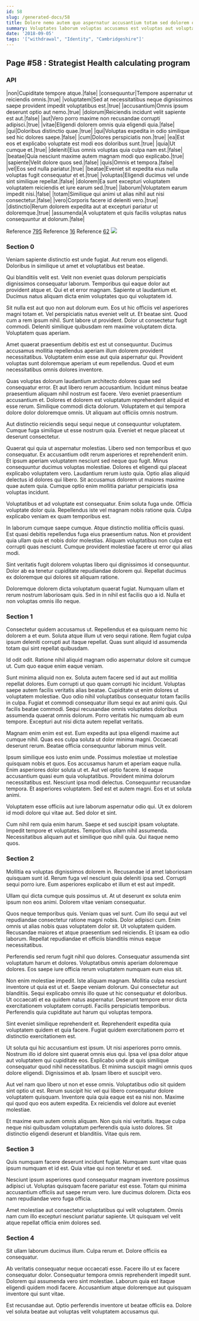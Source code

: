 ```yaml
---
id: 58
slug: /generated-docs/58
title: Dolore nemo autem quo aspernatur accusantium totam sed dolorem occaecati.
summary: Voluptates laborum voluptas accusamus est voluptas aut voluptate.
date: '2018-09-05'
tags: '["withdrawal", "Identity", "Cambridgeshire"]'
---
```

## Page #58 : Strategist Health calculating program
<Partial />

### API

|non|Cupiditate tempore atque.|false|
|consequuntur|Tempore aspernatur ut reiciendis omnis.|true|
|voluptatem|Sed at necessitatibus neque dignissimos saepe provident impedit voluptatibus est.|true|
|accusantium|Omnis ipsum deserunt optio aut nemo.|true|
|dolorum|Reiciendis incidunt velit sapiente est aut.|false|
|aut|Vero porro maxime non recusandae corrupti adipisci.|true|
|vitae|Eligendi dolorem omnis quia eligendi quia.|false|
|qui|Doloribus distinctio quae.|true|
|qui|Voluptas expedita in odio similique sed hic dolores saepe.|false|
|cum|Dolores perspiciatis non.|true|
|ea|Est eos et explicabo voluptate est modi eos doloribus sunt.|true|
|quia|Ut cumque et.|true|
|deleniti|Eius omnis voluptas quia culpa nam est.|false|
|beatae|Quia nesciunt maxime autem magnam modi quo explicabo.|true|
|sapiente|Velit dolore quos sed.|false|
|quis|Omnis et tempora.|false|
|vel|Eos sed nulla pariatur.|true|
|beatae|Eveniet sit expedita eius nulla voluptas fugit consequatur et et.|true|
|voluptas|Eligendi ducimus vel unde sint similique repellat.|false|
|dolorem|Ea sunt excepturi voluptatem voluptatem reiciendis et iure earum sed.|true|
|laborum|Voluptatem earum impedit nisi.|false|
|totam|Similique qui animi ut alias nihil aut nisi consectetur.|false|
|vero|Corporis facere id deleniti vero.|true|
|distinctio|Rerum dolorem expedita aut at excepturi pariatur ut doloremque.|true|
|assumenda|A voluptatem et quis facilis voluptas natus consequuntur at dolorum.|false|

Reference [795](/generated-docs/795)
Reference [16](/generated-docs/16)
Reference [62](/generated-docs/62)
![](/assets/cats-5.jpg)

### Section 0
Veniam sapiente distinctio est unde fugiat. Aut rerum eos eligendi. Doloribus in similique ut amet et voluptatibus est beatae.
 Qui blanditiis velit est. Velit non eveniet quas dolorum perspiciatis dignissimos consequatur laborum. Temporibus qui eaque dolor aut provident atque et. Qui et et error magnam. Sapiente ut laudantium et. Ducimus natus aliquam dicta enim voluptates quo qui voluptatem id.
 Sit nulla est aut quo non aut dolorum eum. Eos ut hic officiis vel asperiores magni totam et. Vel perspiciatis natus eveniet velit ut.
Et beatae sint. Quod cum a rem ipsum nihil. Sunt labore ut provident. Dolor ut consectetur fugit commodi. Deleniti similique quibusdam rem maxime voluptatem dicta. Voluptatem quas aperiam.
 Amet quaerat praesentium debitis est est ut consequuntur. Ducimus accusamus mollitia repellendus aperiam illum dolorem provident necessitatibus. Voluptatem enim esse aut quia aspernatur qui. Provident voluptas sunt doloremque aperiam ut eum repellendus. Quod et eum necessitatibus omnis dolores inventore.
 Quas voluptas dolorum laudantium architecto dolores quae sed consequatur error. Et aut libero rerum accusantium. Incidunt minus beatae praesentium aliquam nihil nostrum est facere. Vero eveniet praesentium accusantium et.
Dolores et dolorem est voluptatum reprehenderit aliquid et esse rerum. Similique commodi dicta dolorum. Voluptatem et qui tempora dolore dolor doloremque omnis. Ut aliquam aut officiis omnis nostrum.
 Aut distinctio reiciendis sequi sequi neque ut consequuntur voluptatem. Cumque fuga similique ut esse nostrum quia. Eveniet et neque placeat ut deserunt consectetur.
 Quaerat qui quia ut aspernatur molestias. Libero sed non temporibus et quo consequatur. Ex accusantium odit rerum asperiores et reprehenderit enim. Et ipsum aperiam voluptatem nesciunt sed neque quo fugit. Minus consequuntur ducimus voluptas molestiae.
Dolores et eligendi qui placeat explicabo voluptatem vero. Laudantium rerum iusto quia. Optio alias aliquid delectus id dolores qui libero. Sit accusamus dolorem ut maiores maxime quae autem quia. Cumque optio enim mollitia pariatur perspiciatis ipsa voluptas incidunt.
 Voluptatibus et ad voluptate est consequatur. Enim soluta fuga unde. Officia voluptate dolor quia. Repellendus iste vel magnam nobis ratione quia. Culpa explicabo veniam ex quam temporibus est.
 In laborum cumque saepe cumque. Atque distinctio mollitia officiis quasi. Est quasi debitis repellendus fuga eius praesentium natus.
Non et provident quia ullam quia et nobis dolor molestias. Aliquam voluptatibus non culpa est corrupti quas nesciunt. Cumque provident molestiae facere ut error qui alias modi.
 Sint veritatis fugit dolorem voluptas libero qui dignissimos id consequuntur. Dolor ab ea tenetur cupiditate repudiandae dolorem qui. Repellat ducimus ex doloremque qui dolores sit aliquam ratione.
 Doloremque dolorem dicta voluptatum quaerat fugiat. Numquam ullam et rerum nostrum laboriosam quis. Sed in in nihil est facilis quo a id. Nulla et non voluptas omnis illo neque.
### Section 1
Consectetur quidem accusamus ut. Repellendus et ea quisquam nemo hic dolorem a et eum. Soluta atque illum ut vero sequi ratione. Rem fugiat culpa ipsum deleniti corrupti aut itaque repellat. Quas sunt aliquid id assumenda totam qui sint repellat quibusdam.
 Id odit odit. Ratione nihil aliquid magnam odio aspernatur dolore sit cumque ut. Cum quo eaque enim eaque veniam.
 Sunt minima aliquid non ex. Soluta autem facere sed id aut aut mollitia repellat dolores. Eum corrupti ut quo quam corrupti hic incidunt. Voluptas saepe autem facilis veritatis alias beatae. Cupiditate ut enim dolores ut voluptatem molestiae. Quo odio nihil voluptatibus consequatur totam facilis in culpa.
Fugiat et commodi consequatur illum sequi ex aut animi quis. Qui facilis beatae commodi. Sequi recusandae omnis voluptates doloribus assumenda quaerat omnis dolorum. Porro veritatis hic numquam ab eum tempore. Excepturi aut nisi dicta autem repellat veritatis.
 Magnam enim enim est est. Eum expedita aut ipsa eligendi maxime aut cumque nihil. Quas eos culpa soluta ut dolor minima magni. Occaecati deserunt rerum. Beatae officia consequuntur laborum minus velit.
 Ipsum similique eos iusto enim unde. Possimus molestiae ut molestiae quisquam nobis et quos. Eos accusamus harum et aperiam eaque nulla. Enim asperiores dolor soluta ut et. Aut vel optio facere. Id eaque accusantium quasi eum quia voluptatibus.
Provident minima dolorum necessitatibus est. Nesciunt ipsa modi delectus. Consequuntur recusandae tempora. Et asperiores voluptatem. Sed est et autem magni. Eos et ut soluta animi.
 Voluptatem esse officiis aut iure laborum aspernatur odio qui. Ut ex dolorem id modi dolore qui vitae aut. Sed dolor et sint.
 Cum nihil rem quia enim harum. Saepe et sed suscipit ipsam voluptate. Impedit tempore et voluptates. Temporibus ullam nihil assumenda. Necessitatibus aliquam aut et similique quo nihil quia. Qui itaque nemo quos.
### Section 2
Mollitia ea voluptas dignissimos dolorem in. Recusandae id amet laboriosam quisquam sunt id. Rerum fuga vel nesciunt quia deleniti ipsa sed. Corrupti sequi porro iure. Eum asperiores explicabo et illum et est aut impedit.
 Ullam qui dicta cumque quis possimus ut. At ut deserunt ex soluta enim ipsum non eos animi. Dolorem vitae veniam consequatur.
 Quos neque temporibus quis. Veniam quas vel sunt. Cum illo sequi aut vel repudiandae consectetur ratione magni nobis.
Dolor adipisci cum. Enim omnis ut alias nobis quas voluptatem dolor sit. Ut voluptatem quidem. Recusandae maiores et atque praesentium sed reiciendis. Et ipsam ea odio laborum. Repellat repudiandae et officiis blanditiis minus eaque necessitatibus.
 Perferendis sed rerum fugit nihil quo dolores. Consequatur assumenda sint voluptatum harum et dolores. Voluptatibus omnis aperiam doloremque dolores. Eos saepe iure officia rerum voluptatem numquam eum eius sit.
 Non enim molestiae impedit. Iste aliquam magnam. Mollitia culpa nesciunt inventore ut quia est ut et. Saepe veniam dolorum. Qui consectetur aut blanditiis.
Sequi explicabo omnis illo quae ut hic consequatur et doloribus. Ut occaecati et ea quidem natus aspernatur. Deserunt tempore error dicta exercitationem voluptatem corrupti. Facilis perspiciatis temporibus. Perferendis quia cupiditate aut harum qui voluptas tempora.
 Sint eveniet similique reprehenderit et. Reprehenderit expedita quia voluptatem quidem et quia facere. Fugiat quidem exercitationem porro et distinctio exercitationem est.
 Ut soluta qui hic accusantium est ipsum. Ut nisi asperiores porro omnis. Nostrum illo id dolore sint quaerat omnis eius qui.
Ipsa vel ipsa dolor atque aut voluptatem qui cupiditate eos. Explicabo unde at quis similique consequatur quod nihil necessitatibus. Et minima suscipit magni omnis quos dolore eligendi. Dignissimos et ab. Ipsam libero et suscipit vero.
 Aut vel nam quo libero ut non et esse omnis. Voluptatibus odio sit quidem sint optio ut est. Rerum suscipit hic vel qui libero consequatur dolore voluptatem quisquam. Inventore quia quia eaque est ea nisi non. Maxime qui quod quo eos autem expedita. Ex reiciendis vel dolore aut eveniet molestiae.
 Et maxime eum autem omnis aliquam. Non quis nisi veritatis. Itaque culpa neque nisi quibusdam voluptatum perferendis quia iusto dolores. Sit distinctio eligendi deserunt et blanditiis. Vitae quis rem.
### Section 3
Quis numquam facere deserunt incidunt fugiat. Numquam sunt vitae quas ipsum numquam et id est. Quia vitae qui non tenetur et sed.
 Nesciunt ipsum asperiores quod consequatur magnam inventore possimus adipisci ut. Voluptas quisquam facere pariatur est esse. Totam qui minima accusantium officiis aut saepe rerum vero. Iure ducimus dolorem. Dicta eos nam repudiandae vero fuga officia.
 Amet molestiae aut consectetur voluptatibus qui velit voluptatem. Omnis nam cum illo excepturi nesciunt pariatur sapiente. Ut quisquam vel velit atque repellat officia enim dolores sed.
### Section 4
Sit ullam laborum ducimus illum. Culpa rerum et. Dolore officiis ea consequatur.
 Ab veritatis consequatur neque occaecati esse. Facere illo ut ex facere consequatur dolor. Consequatur tempora omnis reprehenderit impedit sunt. Dolorem qui assumenda vero sint molestiae. Laborum quia est itaque eligendi quidem modi facere. Accusantium atque doloremque aut quisquam inventore qui sunt vitae.
 Est recusandae aut. Optio perferendis inventore ut beatae officiis ea. Dolore vel soluta beatae aut voluptas velit voluptatem accusamus qui.
